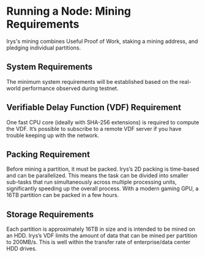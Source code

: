 # Running a Node: Mining Requirements

Irys's mining combines Useful Proof of Work, staking a mining address, and pledging individual partitions.

## System Requirements

The minimum system requirements will be established based on the real-world performance observed during testnet.

## Verifiable Delay Function (VDF) Requirement

One fast CPU core (ideally with SHA-256 extensions) is required to compute the VDF. It’s possible to subscribe to a remote VDF server if you have trouble keeping up with the network.

## Packing Requirement

Before mining a partition, it must be packed. Irys’s 2D packing is time-based and can be parallelized. This means the task can be divided into smaller sub-tasks that run simultaneously across multiple processing units, significantly speeding up the overall process. With a modern gaming GPU, a 16TB partition can be packed in a few hours.

## Storage Requirements

Each partition is approximately 16TB in size and is intended to be mined on an HDD. Irys’s VDF limits the amount of data that can be mined per partition to 200MB/s. This is well within the transfer rate of enterprise/data center HDD drives.
